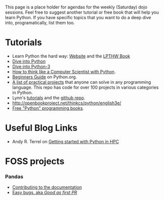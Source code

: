This page is a place holder for agendas for the weekly (Saturday) dojo sessions. Feel free to suggest another tutorial or free book that will help you learn Python. If you have specific topics that you want to do a deep dive into, programatically, list them too.


= Tutorials =
* Learn Python the hard way: [http://learnpythonthehardway.org Website] and the [http://learnpythonthehardway.org/book/ LPTHW Book]
* [http://www.diveintopython.net Dive into Python]
* [http://www.diveintopython3.net  Dive into Python-3]
* [http://www.greenteapress.com/thinkpython/html/index.html How to think like a Computer Scientist with‎ Python].
* [https://wiki.python.org/moin/BeginnersGuide/Programmers Beginners Guide] on Python.org.
* [https://github.com/thekarangoel/Projects A list of practical projects] that anyone can solve in any programming language. This repo has code for over 100 projects in various categories in Python.
* Lynn's [http://newcoder.io/tutorials/ tutorials] and the [https://github.com/econchick/new-coder github repo].
* [http://openbookproject.net/thinkcs/python/english3e/ http://openbookproject.net/thinkcs/python/english3e/]
* [https://github.com/vhf/free-programming-books/blob/master/free-programming-books.md#python Free "Python" programming books].


= Useful Blog Links =
* Andy R. Terrel on [http://andy.terrel.us/blog/2012/09/27/starting-with-python/ Getting started with Python in HPC]


= FOSS projects =
=== Pandas ===
* [http://pandas.pydata.org/developers.html#contributing-to-the-documentation Contributing to the documentation]
* [https://github.com/pydata/pandas/issues?labels=Docs%2CGood+as+first+PR&page=1&state=open Easy bugs, aka ''Good as first PR'']






